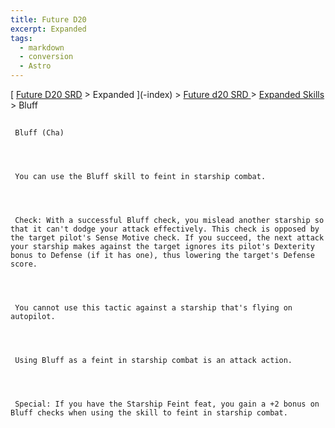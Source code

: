 ```yaml
---
title: Future D20
excerpt: Expanded
tags:
  - markdown
  - conversion
  - Astro
---
```







[
[Future D20 SRD]( / ) > Expanded
     ](-index)
     >
     [
      Future d20 SRD
     ](future-d20-srd-index)
     >
     [
      Expanded Skills
     ](future-d20-srd-expanded-skills-index)
     > Bluff
    





## 
     Bluff (Cha)
    



     You can use the Bluff skill to feint in starship combat.
    



     Check: With a successful Bluff check, you mislead another starship so that it can't dodge your attack effectively. This check is opposed by the target pilot's Sense Motive check. If you succeed, the next attack your starship makes against the target ignores its pilot's Dexterity bonus to Defense (if it has one), thus lowering the target's Defense score.
    



     You cannot use this tactic against a starship that's flying on autopilot.
    



     Using Bluff as a feint in starship combat is an attack action.
    



     Special: If you have the Starship Feint feat, you gain a +2 bonus on Bluff checks when using the skill to feint in starship combat.
    




